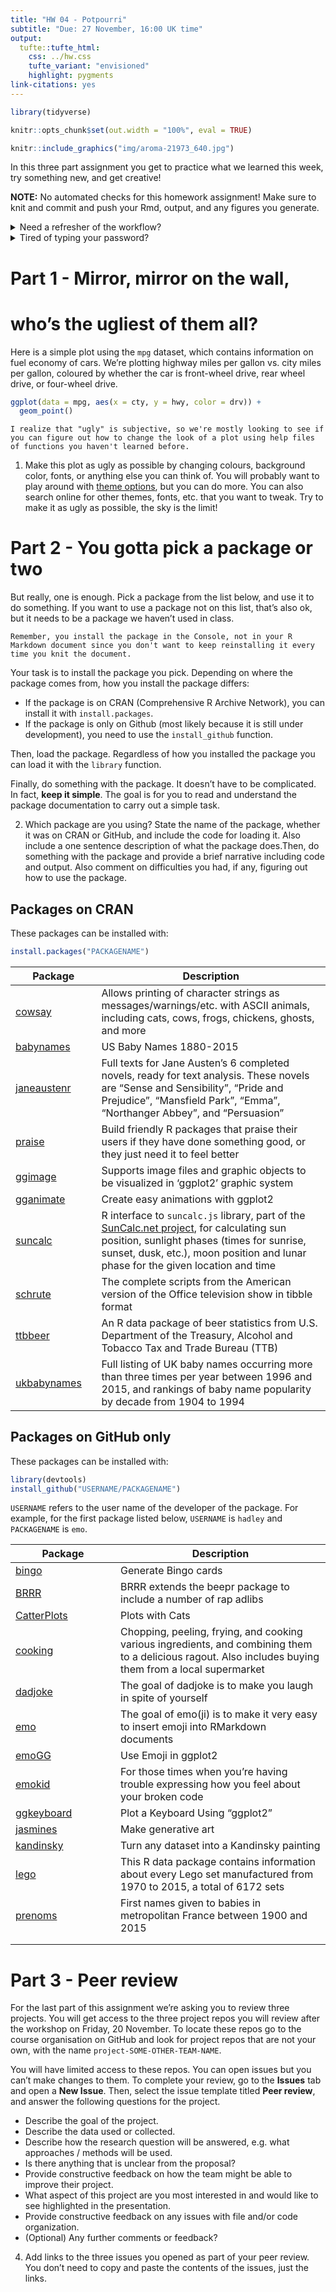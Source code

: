```yaml
---
title: "HW 04 - Potpourri"
subtitle: "Due: 27 November, 16:00 UK time"
output: 
  tufte::tufte_html:
    css: ../hw.css
    tufte_variant: "envisioned"
    highlight: pygments
link-citations: yes
---
```


```r
library(tidyverse)

knitr::opts_chunk$set(out.width = "100%", eval = TRUE)
```

```r
knitr::include_graphics("img/aroma-21973_640.jpg")
```

In this three part assignment you get to practice what we learned this week, try something new, and get creative!

**NOTE:** No automated checks for this homework assignment!
Make sure to knit and commit and push your Rmd, output, and any figures you generate.

```{=html}
<details>
  <summary>Need a refresher of the workflow?</summary>
  
<p>For each assignment in this course you will start with a GitHub repo that I created for you and that contains the starter documents you will build upon when working on your assignment. The first step is always to bring these files into RStudio so that you can edit them, run them, view your results, and interpret them. This action is called cloning.</p>

<p>Then you will work in RStudio on the data analysis, making commits along the way (snapshots of your changes) and finally push all your work back to GitHub.</p>

<p>Next, get the URL of the repo to be cloned, go to RStudio Cloud and navigate to the course workspace via the left sidebar, and clone the repo. If you would like to step-by-step instructions with screenshots, please review <a href="https://ids-s1-20.github.io/homework/hw-00/hw-00-pet-names.html">HW 00</a>.</p>
  
</details>
```
```{=html}
<details>
  <summary>Tired of typing your password?</summary>

<p>Chances are your browser has already saved your password, but if not, you can ask Git to save (cache) your password for a period of time, where you indicate the period of time in seconds. For example, if you want it to cache your password for 1 hour, that would be 3,600 seconds. To do so, run the following <b>in the console</b>, <code>usethis::use_git_config(credential.helper = "cache --timeout=3600")</code>. If you want to cache it for a longer amount of time, you can adjust the number in the code.</p>
  
</details>
```
# Part 1 - Mirror, mirror on the wall,

# who's the ugliest of them all?

Here is a simple plot using the `mpg` dataset, which contains information on fuel economy of cars.
We're plotting highway miles per gallon vs. city miles per gallon, coloured by whether the car is front-wheel drive, rear wheel drive, or four-wheel drive.

```r
ggplot(data = mpg, aes(x = cty, y = hwy, color = drv)) +
  geom_point()
```

```marginfigure
I realize that "ugly" is subjective, so we're mostly looking to see if you can figure out how to change the look of a plot using help files of functions you haven't learned before.
```

1.  Make this plot as ugly as possible by changing colours, background color, fonts, or anything else you can think of. You will probably want to play around with [theme options](https://ggplot2.tidyverse.org/reference/theme.html), but you can do more. You can also search online for other themes, fonts, etc. that you want to tweak. Try to make it as ugly as possible, the sky is the limit!

# Part 2 - You gotta pick a package or two

But really, one is enough.
Pick a package from the list below, and use it to do something.
If you want to use a package not on this list, that's also ok, but it needs to be a package we haven't used in class.

```marginfigure
Remember, you install the package in the Console, not in your R Markdown document since you don't want to keep reinstalling it every time you knit the document.
```

Your task is to install the package you pick.
Depending on where the package comes from, how you install the package differs:

-   If the package is on CRAN (Comprehensive R Archive Network), you can install it with `install.packages`.
-   If the package is only on Github (most likely because it is still under development), you need to use the `install_github` function.

Then, load the package.
Regardless of how you installed the package you can load it with the `library` function.

Finally, do something with the package.
It doesn't have to be complicated.
In fact, **keep it simple**.
The goal is for you to read and understand the package documentation to carry out a simple task.

2.  Which package are you using? State the name of the package, whether it was on CRAN or GitHub, and include the code for loading it. Also include a one sentence description of what the package does.Then, do something with the package and provide a brief narrative including code and output. Also comment on difficulties you had, if any, figuring out how to use the package.

## Packages on CRAN

These packages can be installed with:

```r
install.packages("PACKAGENAME")
```

+-----------------------------------------------------------------------------------------+--------------------------------------------------------------------------------------------------------------------------------------------------------------------------------------------------------------------------------------------------+
| Package                                                                                 | Description                                                                                                                                                                                                                                      |
+=========================================================================================+==================================================================================================================================================================================================================================================+
| [cowsay](https://cran.r-project.org/web/packages/cowsay/vignettes/cowsay_tutorial.html) | Allows printing of character strings as messages/warnings/etc.                                                                                                                                                                                   |
|                                                                                         | with ASCII animals, including cats, cows, frogs, chickens, ghosts, and more                                                                                                                                                                      |
+-----------------------------------------------------------------------------------------+--------------------------------------------------------------------------------------------------------------------------------------------------------------------------------------------------------------------------------------------------+
| [babynames](http://hadley.github.io/babynames/)                                         | US Baby Names 1880-2015                                                                                                                                                                                                                          |
+-----------------------------------------------------------------------------------------+--------------------------------------------------------------------------------------------------------------------------------------------------------------------------------------------------------------------------------------------------+
| [janeaustenr](https://github.com/juliasilge/janeaustenr)                                | Full texts for Jane Austen's 6 completed novels, ready for text analysis.                                                                                                                                                                        |
|                                                                                         | These novels are "Sense and Sensibility", "Pride and Prejudice", "Mansfield Park", "Emma", "Northanger Abbey", and "Persuasion"                                                                                                                  |
+-----------------------------------------------------------------------------------------+--------------------------------------------------------------------------------------------------------------------------------------------------------------------------------------------------------------------------------------------------+
| [praise](https://cran.r-project.org/web/packages/praise/praise.pdf)                     | Build friendly R packages that praise their users if they have done something good, or they just need it to feel better                                                                                                                          |
+-----------------------------------------------------------------------------------------+--------------------------------------------------------------------------------------------------------------------------------------------------------------------------------------------------------------------------------------------------+
| [ggimage](https://cran.r-project.org/web/packages/ggimage/vignettes/ggimage.html)       | Supports image files and graphic objects to be visualized in 'ggplot2' graphic system                                                                                                                                                            |
+-----------------------------------------------------------------------------------------+--------------------------------------------------------------------------------------------------------------------------------------------------------------------------------------------------------------------------------------------------+
| [gganimate](https://github.com/dgrtwo/gganimate)                                        | Create easy animations with ggplot2                                                                                                                                                                                                              |
+-----------------------------------------------------------------------------------------+--------------------------------------------------------------------------------------------------------------------------------------------------------------------------------------------------------------------------------------------------+
| [suncalc](https://cran.r-project.org/web/packages/suncalc/suncalc.pdf)                  | R interface to `suncalc.js` library, part of the [SunCalc.net project](http://suncalc.net), for calculating sun position, sunlight phases (times for sunrise, sunset, dusk, etc.), moon position and lunar phase for the given location and time |
+-----------------------------------------------------------------------------------------+--------------------------------------------------------------------------------------------------------------------------------------------------------------------------------------------------------------------------------------------------+
| [schrute](https://bradlindblad.github.io/schrute/)                                      | The complete scripts from the American version of the Office television show in tibble format                                                                                                                                                    |
+-----------------------------------------------------------------------------------------+--------------------------------------------------------------------------------------------------------------------------------------------------------------------------------------------------------------------------------------------------+
| [ttbbeer](https://cran.r-project.org/web/packages/ttbbeer/ttbbeer.pdf)                  | An R data package of beer statistics from U.S.                                                                                                                                                                                                   |
|                                                                                         | Department of the Treasury, Alcohol and Tobacco Tax and Trade Bureau (TTB)                                                                                                                                                                       |
+-----------------------------------------------------------------------------------------+--------------------------------------------------------------------------------------------------------------------------------------------------------------------------------------------------------------------------------------------------+
| [ukbabynames](https://cran.r-project.org/web/packages/ukbabynames/ukbabynames.pdf)      | Full listing of UK baby names occurring more than three times per year between 1996 and 2015, and rankings of baby name popularity by decade from 1904 to 1994                                                                                   |
+-----------------------------------------------------------------------------------------+--------------------------------------------------------------------------------------------------------------------------------------------------------------------------------------------------------------------------------------------------+

## Packages on GitHub only

These packages can be installed with:

```r
library(devtools)
install_github("USERNAME/PACKAGENAME")
```

`USERNAME` refers to the user name of the developer of the package.
For example, for the first package listed below, `USERNAME` is `hadley` and `PACKAGENAME` is `emo`.

+-----------------------------------------------------------+--------------------------------------------------------------------------------------------------------------------+
| Package                                                   | Description                                                                                                        |
+===========================================================+====================================================================================================================+
| [bingo](https://github.com/jennybc/bingo)                 | Generate Bingo cards                                                                                               |
+-----------------------------------------------------------+--------------------------------------------------------------------------------------------------------------------+
| [BRRR](https://github.com/brooke-watson/BRRR)             | BRRR extends the beepr package to include a number of rap adlibs                                                   |
+-----------------------------------------------------------+--------------------------------------------------------------------------------------------------------------------+
| [CatterPlots](https://github.com/Gibbsdavidl/CatterPlots) | Plots with Cats                                                                                                    |
+-----------------------------------------------------------+--------------------------------------------------------------------------------------------------------------------+
| [cooking](https://github.com/krlmlr/cooking)              | Chopping, peeling, frying, and cooking various ingredients, and combining them to a delicious ragout.              |
|                                                           | Also includes buying them from a local supermarket                                                                 |
+-----------------------------------------------------------+--------------------------------------------------------------------------------------------------------------------+
| [dadjoke](https://github.com/jhollist/dadjoke/)           | The goal of dadjoke is to make you laugh in spite of yourself                                                      |
+-----------------------------------------------------------+--------------------------------------------------------------------------------------------------------------------+
| [emo](https://github.com/hadley/emo)                      | The goal of emo(ji) is to make it very easy to insert emoji into RMarkdown documents                               |
+-----------------------------------------------------------+--------------------------------------------------------------------------------------------------------------------+
| [emoGG](https://github.com/dill/emoGG)                    | Use Emoji in ggplot2                                                                                               |
+-----------------------------------------------------------+--------------------------------------------------------------------------------------------------------------------+
| [emokid](https://github.com/itsrainingdata/emokid)        | For those times when you're having trouble expressing how you feel about your broken code                          |
+-----------------------------------------------------------+--------------------------------------------------------------------------------------------------------------------+
| [ggkeyboard](https://github.com/sharlagelfand/ggkeyboard) | Plot a Keyboard Using "ggplot2"                                                                                    |
+-----------------------------------------------------------+--------------------------------------------------------------------------------------------------------------------+
| [jasmines](https://jasmines.djnavarro.net/)               | Make generative art                                                                                                |
+-----------------------------------------------------------+--------------------------------------------------------------------------------------------------------------------+
| [kandinsky](https://github.com/gsimchoni/kandinsky)       | Turn any dataset into a Kandinsky painting                                                                         |
+-----------------------------------------------------------+--------------------------------------------------------------------------------------------------------------------+
| [lego](https://github.com/seankross/lego)                 | This R data package contains information about every Lego set manufactured from 1970 to 2015, a total of 6172 sets |
+-----------------------------------------------------------+--------------------------------------------------------------------------------------------------------------------+
| [prenoms](https://github.com/ThinkR-open/prenoms)         | First names given to babies in metropolitan France between 1900 and 2015                                           |
+-----------------------------------------------------------+--------------------------------------------------------------------------------------------------------------------+
|                                                           |                                                                                                                    |
+-----------------------------------------------------------+--------------------------------------------------------------------------------------------------------------------+
|                                                           |                                                                                                                    |
+-----------------------------------------------------------+--------------------------------------------------------------------------------------------------------------------+

# Part 3 - Peer review

For the last part of this assignment we're asking you to review three projects.
You will get access to the three project repos you will review after the workshop on Friday, 20 November.
To locate these repos go to the course organisation on GitHub and look for project repos that are not your own, with the name `project-SOME-OTHER-TEAM-NAME`.

You will have limited access to these repos.
You can open issues but you can't make changes to them.
To complete your review, go to the **Issues** tab and open a **New Issue**.
Then, select the issue template titled **Peer review**, and answer the following questions for the project.

-   Describe the goal of the project.
-   Describe the data used or collected.
-   Describe how the research question will be answered, e.g. what approaches / methods will be used.
-   Is there anything that is unclear from the proposal?
-   Provide constructive feedback on how the team might be able to improve their project.
-   What aspect of this project are you most interested in and would like to see highlighted in the presentation.
-   Provide constructive feedback on any issues with file and/or code organization.
-   (Optional) Any further comments or feedback?

4.  Add links to the three issues you opened as part of your peer review. You don't need to copy and paste the contents of the issues, just the links.
